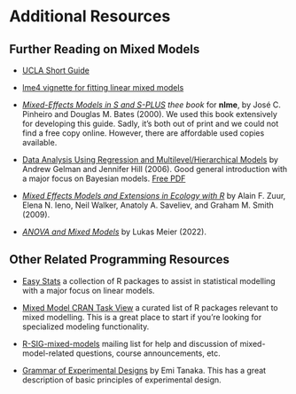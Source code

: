 # Additional Resources

## Further Reading on Mixed Models

* [UCLA Short Guide](https://stats.oarc.ucla.edu/other/mult-pkg/introduction-to-linear-mixed-models/){.external target="_blank"}

* [lme4 vignette for fitting linear mixed models](https://cran.r-project.org/web/packages/lme4/vignettes/lmer.pdf){.external target="_blank"} 

* [*Mixed-Effects Models in S and S-PLUS*](https://link.springer.com/book/10.1007/b98882){.external target="_blank"} *thee book* for **nlme**, by José C. Pinheiro and Douglas M. Bates (2000). We used this book extensively for developing this guide. Sadly, it's both out of print and we could not find a free copy online. However, there are affordable used copies available. 

* [Data Analysis Using Regression and Multilevel/Hierarchical Models](https://www.cambridge.org/highereducation/books/data-analysis-using-regression-and-multilevel-hierarchical-models/32A29531C7FD730C3A68951A17C9D983#overview){.external target="_blank"} by Andrew Gelman and Jennifer Hill (2006). Good general introduction with a major focus on Bayesian models. [Free PDF](https://github.com/tmastny/Data-Analysis-Using-Regression-and-Multilevel-Hierarchical-Models)

* [*Mixed Effects Models and Extensions in Ecology with R*](https://link.springer.com/book/10.1007/978-0-387-87458-6){.external target="_blank"} by Alain F. Zuur, Elena N. Ieno, Neil Walker, Anatoly A. Saveliev, and Graham M. Smith (2009). 

* [*ANOVA and Mixed Models*](https://www.taylorfrancis.com/books/mono/10.1201/9781003146216/anova-mixed-models-lukas-meier){.external target="_blank"} by Lukas Meier (2022). 

## Other Related Programming Resources

* [Easy Stats](https://easystats.github.io/easystats/){.external target="_blank"} a collection of R packages to assist in statistical modelling with a major focus on linear models. 

* [Mixed Model CRAN Task View](https://mirror.oit.ncsu.edu/cran/web/views/MixedModels.html){.external target="_blank"} a curated list of R packages relevant to mixed modelling. This is a great place to start if you're looking for specialized modeling functionality. 

* [R-SIG-mixed-models](https://stat.ethz.ch/mailman/listinfo/r-sig-mixed-models){.external target="_blank"} mailing list for help and discussion of mixed-model-related questions, course announcements, etc. 

* [Grammar of Experimental Designs](https://emitanaka.org/edibble-book/){.external target="_blank"} by Emi Tanaka. This has a great description of basic principles of experimental design.
